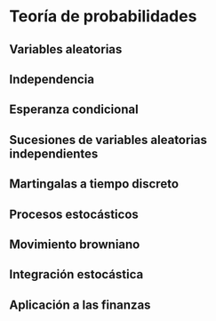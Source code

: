 # Teoría de probabilidades

## Variables aleatorias

## Independencia

## Esperanza condicional

## Sucesiones de variables aleatorias independientes

## Martingalas a tiempo discreto

## Procesos estocásticos

## Movimiento browniano

## Integración estocástica

## Aplicación a las finanzas